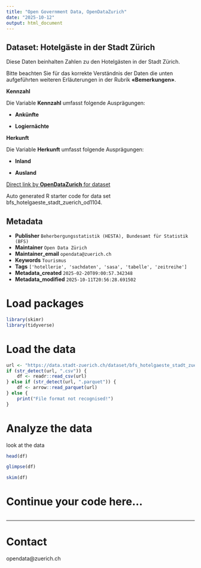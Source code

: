 ```yaml
---
title: "Open Government Data, OpenDataZurich"
date: "2025-10-12"
output: html_document
---
```


## Dataset: Hotelgäste in der Stadt Zürich

Diese Daten beinhalten Zahlen zu den Hotelgästen in der Stadt Zürich.

Bitte beachten Sie für das korrekte Verständnis der Daten die unten aufgeführten weiteren Erläuterungen in der Rubrik **«Bemerkungen»**.


**Kennzahl**

Die Variable **Kennzahl** umfasst folgende Ausprägungen:

- **Ankünfte**

- **Logiernächte**

 





[]()

**Herkunft**

Die Variable **Herkunft** umfasst folgende Ausprägungen:

- **Inland** 

- **Ausland**

 





[]()



[Direct link by **OpenDataZurich** for dataset](https://data.stadt-zuerich.ch/dataset/bfs_hotelgaeste_stadt_zuerich_od1104)

Auto generated R starter code for data set bfs_hotelgaeste_stadt_zuerich_od1104.

## Metadata

- **Publisher** `Beherbergungsstatistik (HESTA), Bundesamt für Statistik (BFS)`
- **Maintainer** `Open Data Zürich`
- **Maintainer_email** `opendata@zuerich.ch`
- **Keywords** `Tour­is­mus`
- **Tags** `['hotellerie', 'sachdaten', 'sasa', 'tabelle', 'zeitreihe']`
- **Metadata_created** `2025-02-20T09:00:57.342348`
- **Metadata_modified** `2025-10-11T20:56:28.691502`


# Load packages

```r
library(skimr)
library(tidyverse)
```

# Load the data

```r
url <- "https://data.stadt-zuerich.ch/dataset/bfs_hotelgaeste_stadt_zuerich_od1104/download/WIR110OD1104.csv"
if (str_detect(url, ".csv")) {
    df <- readr::read_csv(url)
} else if (str_detect(url, ".parquet")) {
    df <- arrow::read_parquet(url)
} else {
    print("File format not recognised!")
}
```

# Analyze the data

look at the data
```r
head(df)
```

```r
glimpse(df)
```

```r
skim(df)
```

# Continue your code here...

```r

```

------------------------------------------------------------------------

# Contact

opendata@zuerich.ch
